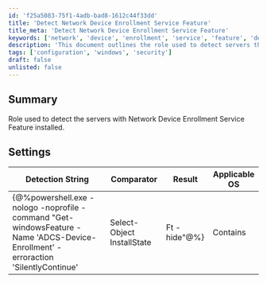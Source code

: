 ```yaml
---
id: 'f25a5083-75f1-4adb-bad8-1612c44f33dd'
title: 'Detect Network Device Enrollment Service Feature'
title_meta: 'Detect Network Device Enrollment Service Feature'
keywords: ['network', 'device', 'enrollment', 'service', 'feature', 'detection', 'windows']
description: 'This document outlines the role used to detect servers that have the Network Device Enrollment Service feature installed, including the settings and detection strings required for effective identification.'
tags: ['configuration', 'windows', 'security']
draft: false
unlisted: false
---
```

## Summary

Role used to detect the servers with Network Device Enrollment Service Feature installed.

## Settings

| Detection String                                                                                   | Comparator | Result   | Applicable OS |
|----------------------------------------------------------------------------------------------------|------------|----------|---------------|
| \{@%powershell.exe -nologo -noprofile -command "Get-windowsFeature -Name 'ADCS-Device-Enrollment' -erroraction 'SilentlyContinue' | Select-Object InstallState | Ft -hide"@%} | Contains    | Installed | Windows       |













